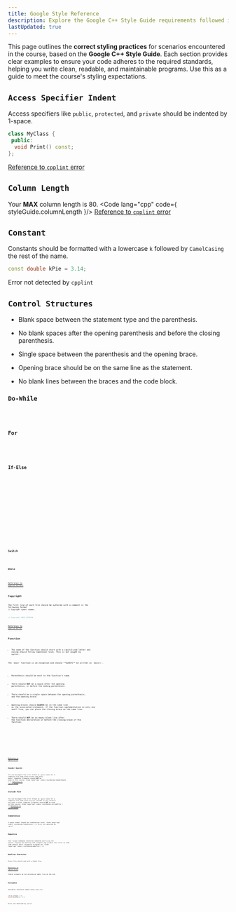 ```yaml
---
title: Google Style Reference
description: Explore the Google C++ Style Guide requirements followed in CSCE240, including naming conventions, formatting rules, and best practices.
lastUpdated: true
---
```


This page outlines the **correct styling practices** for scenarios encountered in the course, 
based on the **Google C++ Style Guide**. Each section provides clear examples to ensure your 
code adheres to the required standards, helping you write clean, readable, and maintainable 
programs. Use this as a guide to meet the course's styling expectations.


## `Access Specifier Indent` <Badge text="Detected" variant="success"  size="medium" aria-label="error detected"/>
Access specifiers like `public`, `protected`, and `private` should be indented by 1-space.
```cpp title="myclass.h"
class MyClass {
 public:
  void Print() const;
};
```
[Reference to `cpplint` error](./cpplint-reference#access-specifier-indent)

## `Column Length` <Badge text="Detected" variant="success"  size="medium" aria-label="error detected"/>
Your **MAX** column length is 80.
<Code lang="cpp"  code={ styleGuide.columnLength }/>
[Reference to `cpplint` error](./cpplint-reference#column-length)

## `Constant` <Badge text="Not Detected" variant="danger"  size="medium" aria-label="error not detected"/>
Constants should be formatted with a lowercase `k` followed by `CamelCasing` the rest of the name.
```cpp
const double kPie = 3.14;
```
Error not detected by `cpplint`

## `Control Structures` <Badge text="Detected" variant="success"  size="medium" aria-label="error detected"/>

- Blank space between the statement type and the parenthesis.

- No blank spaces after the opening parenthesis and before the closing parenthesis.

- Single space between the parenthesis and the opening brace.

- Opening brace should be on the same line as the statement.

- No blank lines between the braces and the code block.

### `Do-While`

<Code lang="shell" code={styleGuide.doWhileBraces} />

### `For`

<Code lang="shell" code={styleGuide.forLoops} />

### `If-Else`

<Tabs>

<TabItem label="If" icon="seti:cpp">
    <Code lang="shell" code={styleGuide.ifNoElse} />
</TabItem>

<TabItem label="If-Else" icon="seti:cpp">
    <Code lang="shell" code={styleGuide.ifWithElse} />
</TabItem>

<TabItem label="Nested" icon="seti:cpp">
    <Code lang="shell" code={styleGuide.ifWithNested} />
</TabItem>

</Tabs>

### `Switch`

<Code lang="shell" code={styleGuide.switchBraces} />

### `While`

<Code lang="shell" code={styleGuide.whileBraces} />

[Reference to `cpplint` errors](./cpplint-reference#control-structures)

## `Copyright` <Badge text="Detected" variant="success"  size="medium" aria-label="error detected"/>
The first line of each file should be authored with a comment in the following format `// Copyright <year> <name>`.
```cpp
// Copyright 2024 CSCE240
```
[Reference to `cpplint` error](./cpplint-reference#copyright)

## `Function` <Badge text="Mostly Detected" variant="success"  size="medium" aria-label="error detected"/>
- The name of the function should start with a capitalized letter and casing should follow CamelCase rules. This is not caught by `cpplint`.

<Aside>The `main` function is an exception and should **ALWAYS** be written as `main()`.</Aside>

- Parenthesis should be next to the function's name.

- There should **NOT** be a space after the opening parenthesis, or before the ending parenthesis.

- There should be a single space between the opening parenthesis, and the opening brace.

- Opening braces should **ALWAYS** be in the same line as the associated statement. If the function implementation is only 
one small line, you can place the closing brace on the same line.

- There should **NOT** be an empty blank line after the function declaration or before the closing brace of the function.

<Tabs>

<TabItem label="Single-Line" icon="seti:cpp">
    <Code lang="cpp" code={ styleGuide.funcBraces1 } />
</TabItem>

<TabItem label="Multi-Line" icon="seti:cpp">
    <Code lang="cpp" code={ styleGuide.funcBraces2 } />
</TabItem>

</Tabs>

[Reference to `cpplint` error](./cpplint-reference#function)

## `Header Guards` <Badge text="Falsely Detected" variant="success"  size="medium" aria-label="error falsely detected"/>
You can disregard the error thrown as `cpplint` asks for a complete file path after `#ifndef` and after 
`#endif`. Complete filepaths should **NOT** be used in this course.
<Code lang="cpp" code={ styleGuide.headerGuards } />
[Reference to `cpplint` error](./cpplint-reference#header-guards)

## `Include File` <Badge text="Falsely Detected" variant="success"  size="medium" aria-label="error falsely detected"/>
You can disregard the error thrown as `cpplint` asks for a complete file path after `#include` instead of the 
relative one that is used. Complete filepaths should **NOT** be used in this course.
<Code lang="cpp" code={ styleGuide.includeFile } />
[Reference to `cpplint` error](./cpplint-reference#include-file)

## `Indentation` <Badge text="Not Detected" variant="danger"  size="medium" aria-label="error not detected"/>
2-space indent length per indentation level.
<Code lang="cpp" code={ styleGuide.indentation } />
Error not detected by `cpplint`

## `Makefile` <Badge text="Detected" variant="success"  size="medium" aria-label="error detected"/>
Your recipe commands should be indented with a `tab` not spaces. Copying and pasting code snippets may 
produce this error as some code editors don't recognize a copied `tab`.
<Code lang="cpp" code={ styleGuide.makeFile } />

## `Newline Character` <Badge text="Detected" variant="success"  size="medium" aria-label="error detected"/>
Every file should end with a blank line.

[Reference to `cpplint` error](./cpplint-reference#newline-character)
<Aside type="caution">Coding snippets do not provide an empty line at the end.</Aside>

## `Variable` <Badge text="Not Detected" variant="danger"  size="medium" aria-label="error not detected"/>
Variables should be named using `snake_case`.
```cpp
int my_integer = 10;
double my_double = 10.0;
```
Error not detected by `cpplint`